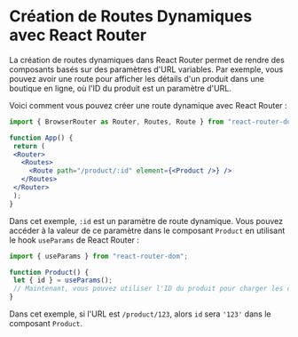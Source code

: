 # Création de Routes Dynamiques avec React Router

La création de routes dynamiques dans React Router permet de rendre des composants basés sur des paramètres d'URL variables. Par exemple, vous pouvez avoir une route pour afficher les détails d'un produit dans une boutique en ligne, où l'ID du produit est un paramètre d'URL.

Voici comment vous pouvez créer une route dynamique avec React Router :

```jsx copy
import { BrowserRouter as Router, Routes, Route } from "react-router-dom";

function App() {
 return (
 <Router>
   <Routes>
     <Route path="/product/:id" element={<Product />} />
   </Routes>
 </Router>
 );
}
```

Dans cet exemple, `:id` est un paramètre de route dynamique. Vous pouvez accéder à la valeur de ce paramètre dans le composant `Product` en utilisant le hook `useParams` de React Router :

```jsx copy
import { useParams } from "react-router-dom";

function Product() {
 let { id } = useParams();
 // Maintenant, vous pouvez utiliser l'ID du produit pour charger les données du produit
}
```

Dans cet exemple, si l'URL est `/product/123`, alors `id` sera `'123'` dans le composant `Product`.